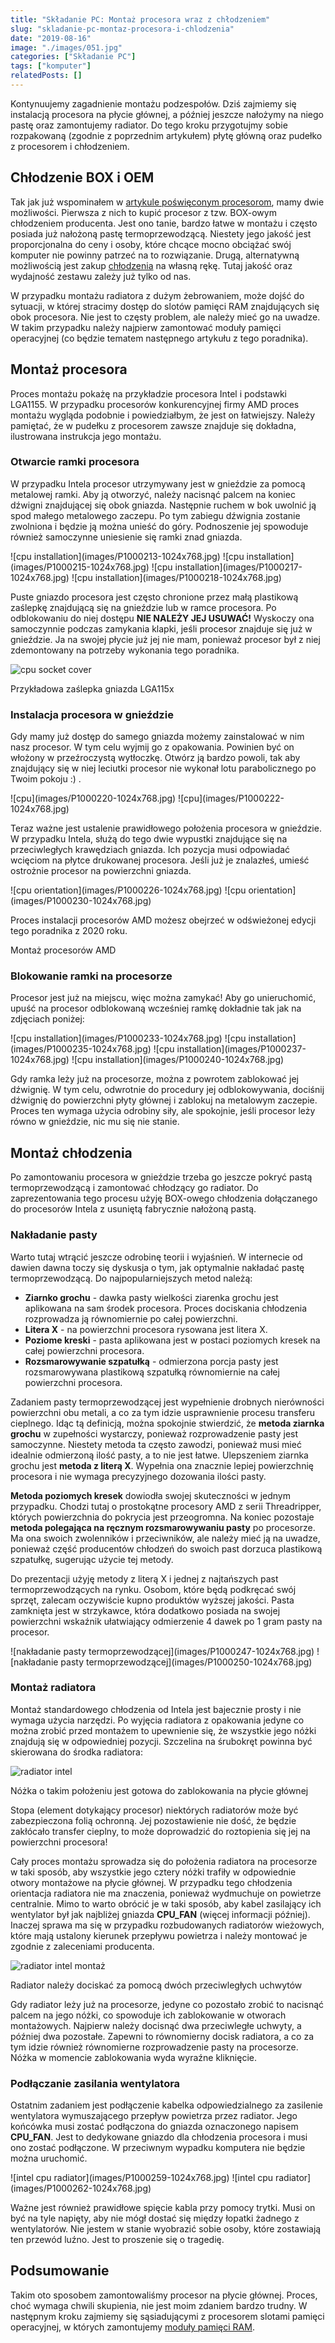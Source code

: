 ```yaml
---
title: "Składanie PC: Montaż procesora wraz z chłodzeniem"
slug: "skladanie-pc-montaz-procesora-i-chlodzenia"
date: "2019-08-16"
image: "./images/051.jpg"
categories: ["Składanie PC"]
tags: ["komputer"]
relatedPosts: []
---
```


Kontynuujemy zagadnienie montażu podzespołów. Dziś zajmiemy się instalacją procesora na płycie głównej, a później jeszcze nałożymy na niego pastę oraz zamontujemy radiator. Do tego kroku przygotujmy sobie rozpakowaną (zgodnie z poprzednim artykułem) płytę główną oraz pudełko z procesorem i chłodzeniem.

## Chłodzenie BOX i OEM

Tak jak już wspominałem w [artykule poświęconym procesorom](/procesory), mamy dwie możliwości. Pierwsza z nich to kupić procesor z tzw. BOX-owym chłodzeniem producenta. Jest ono tanie, bardzo łatwe w montażu i często posiada już nałożoną pastę termoprzewodzącą. Niestety jego jakość jest proporcjonalna do ceny i osoby, które chcące mocno obciążać swój komputer nie powinny patrzeć na to rozwiązanie. Drugą, alternatywną możliwością jest zakup [chłodzenia](/chlodzenie-komputera) na własną rękę. Tutaj jakość oraz wydajność zestawu zależy już tylko od nas.

<WarningBlock>W przypadku montażu radiatora z dużym żebrowaniem, może dojść do sytuacji, w której stracimy dostęp do slotów pamięci RAM znajdujących się obok procesora. Nie jest to częsty problem, ale należy mieć go na uwadze. W takim przypadku należy najpierw zamontować moduły pamięci operacyjnej (co będzie tematem następnego artykułu z tego poradnika).</WarningBlock>

## Montaż procesora

Proces montażu pokażę na przykładzie procesora Intel i podstawki LGA1155. W przypadku procesorów konkurencyjnej firmy AMD proces montażu wygląda podobnie i powiedziałbym, że jest on łatwiejszy. Należy pamiętać, że w pudełku z procesorem zawsze znajduje się dokładna, ilustrowana instrukcja jego montażu.

### Otwarcie ramki procesora

W przypadku Intela procesor utrzymywany jest w gnieździe za pomocą metalowej ramki. Aby ją otworzyć, należy nacisnąć palcem na koniec dźwigni znajdującej się obok gniazda. Następnie ruchem w bok uwolnić ją spod małego metalowego zaczepu. Po tym zabiegu dźwignia zostanie zwolniona i będzie ją można unieść do góry. Podnoszenie jej spowoduje również samoczynne uniesienie się ramki znad gniazda.

<Gallery width='2'>
![cpu installation](images/P1000213-1024x768.jpg)
![cpu installation](images/P1000215-1024x768.jpg)
![cpu installation](images/P1000217-1024x768.jpg)
![cpu installation](images/P1000218-1024x768.jpg)
</Gallery>

Puste gniazdo procesora jest często chronione przez małą plastikową zaślepkę znajdującą się na gnieździe lub w ramce procesora. Po odblokowaniu do niej dostępu **NIE NALEŻY JEJ USUWAĆ!** Wyskoczy ona samoczynnie podczas zamykania klapki, jeśli procesor znajduje się już w gnieździe. Ja na swojej płycie już jej nie mam, ponieważ procesor był z niej zdemontowany na potrzeby wykonania tego poradnika.

![cpu socket cover](images/P1000210-1024x768.jpg)

<ImageDescription>Przykładowa zaślepka gniazda LGA115x</ImageDescription>

### Instalacja procesora w gnieździe

Gdy mamy już dostęp do samego gniazda możemy zainstalować w nim nasz procesor. W tym celu wyjmij go z opakowania. Powinien być on włożony w przeźroczystą wytłoczkę. Otwórz ją bardzo powoli, tak aby znajdujący się w niej leciutki procesor nie wykonał lotu parabolicznego po Twoim pokoju :) .

<Gallery>
![cpu](images/P1000220-1024x768.jpg)
![cpu](images/P1000222-1024x768.jpg)
</Gallery>

Teraz ważne jest ustalenie prawidłowego położenia procesora w gnieździe. W przypadku Intela, służą do tego dwie wypustki znajdujące się na przeciwległych krawędziach gniazda. Ich pozycja musi odpowiadać wcięciom na płytce drukowanej procesora. Jeśli już je znalazłeś, umieść ostrożnie procesor na powierzchni gniazda.

<Gallery>
![cpu orientation](images/P1000226-1024x768.jpg)
![cpu orientation](images/P1000230-1024x768.jpg)
</Gallery>

Proces instalacji procesorów AMD możesz obejrzeć w odświeżonej edycji tego poradnika z 2020 roku.

<ActionButton to='/skladanie-pc-2020-montaz-podzespolow-na-plycie-glownej'>Montaż procesorów AMD</ActionButton>

### Blokowanie ramki na procesorze

Procesor jest już na miejscu, więc można zamykać! Aby go unieruchomić, upuść na procesor odblokowaną wcześniej ramkę dokładnie tak jak na zdjęciach poniżej:

<Gallery width='2'>
![cpu installation](images/P1000233-1024x768.jpg)
![cpu installation](images/P1000235-1024x768.jpg)
![cpu installation](images/P1000237-1024x768.jpg)
![cpu installation](images/P1000240-1024x768.jpg)
</Gallery>

Gdy ramka leży już na procesorze, można z powrotem zablokować jej dźwignię. W tym celu, odwrotnie do procedury jej odblokowywania, dociśnij dźwignię do powierzchni płyty głównej i zablokuj na metalowym zaczepie. Proces ten wymaga użycia odrobiny siły, ale spokojnie, jeśli procesor leży równo w gnieździe, nic mu się nie stanie.

## Montaż chłodzenia

Po zamontowaniu procesora w gnieździe trzeba go jeszcze pokryć pastą termoprzewodzącą i zamontować chłodzący go radiator. Do zaprezentowania tego procesu użyję BOX-owego chłodzenia dołączanego do procesorów Intela z usuniętą fabrycznie nałożoną pastą.

### Nakładanie pasty

Warto tutaj wtrącić jeszcze odrobinę teorii i wyjaśnień. W internecie od dawien dawna toczy się dyskusja o tym, jak optymalnie nakładać pastę termoprzewodzącą. Do najpopularniejszych metod należą:

- **Ziarnko grochu** - dawka pasty wielkości ziarenka grochu jest aplikowana na sam środek procesora. Proces dociskania chłodzenia rozprowadza ją równomiernie po całej powierzchni.
- **Litera X** - na powierzchni procesora rysowana jest litera X.
- **Poziome kreski** - pasta aplikowana jest w postaci poziomych kresek na całej powierzchni procesora.
- **Rozsmarowywanie szpatułką** - odmierzona porcja pasty jest rozsmarowywana plastikową szpatułką równomiernie na całej powierzchni procesora.

Zadaniem pasty termoprzewodzącej jest wypełnienie drobnych nierówności powierzchni obu metali, a co za tym idzie usprawnienie procesu transferu cieplnego. Idąc tą definicją, można spokojnie stwierdzić, że **metoda ziarnka grochu** w zupełności wystarczy, ponieważ rozprowadzenie pasty jest samoczynne. Niestety metoda ta często zawodzi, ponieważ musi mieć idealnie odmierzoną ilość pasty, a to nie jest łatwe. Ulepszeniem ziarnka grochu jest **metoda z literą X**. Wypełnia ona znacznie lepiej powierzchnię procesora i nie wymaga precyzyjnego dozowania ilości pasty.

**Metoda poziomych kresek** dowiodła swojej skuteczności w jednym przypadku. Chodzi tutaj o prostokątne procesory AMD z serii Threadripper, których powierzchnia do pokrycia jest przeogromna. Na koniec pozostaje **metoda polegająca na ręcznym rozsmarowywaniu pasty** po procesorze. Ma ona swoich zwolenników i przeciwników, ale należy mieć ją na uwadze, ponieważ część producentów chłodzeń do swoich past dorzuca plastikową szpatułkę, sugerując użycie tej metody.

Do prezentacji użyję metody z literą X i jednej z najtańszych past termoprzewodzących na rynku. Osobom, które będą podkręcać swój sprzęt, zalecam oczywiście kupno produktów wyższej jakości. Pasta zamknięta jest w strzykawce, która dodatkowo posiada na swojej powierzchni wskaźnik ułatwiający odmierzenie 4 dawek po 1 gram pasty na procesor.

<Gallery>
![nakładanie pasty termoprzewodzącej](images/P1000247-1024x768.jpg)
![nakładanie pasty termoprzewodzącej](images/P1000250-1024x768.jpg)
</Gallery>

### Montaż radiatora

Montaż standardowego chłodzenia od Intela jest bajecznie prosty i nie wymaga użycia narzędzi. Po wyjęcia radiatora z opakowania jedyne co można zrobić przed montażem to upewnienie się, że wszystkie jego nóżki znajdują się w odpowiedniej pozycji. Szczelina na śrubokręt powinna być skierowana do środka radiatora:

![radiator intel](images/P1000253-1024x768.jpg)

<ImageDescription>Nóżka o takim położeniu jest gotowa do zablokowania na płycie głównej</ImageDescription>

<WarningBlock>Stopa (element dotykający procesor) niektórych radiatorów może być zabezpieczona folią ochronną. Jej pozostawienie nie dość, że będzie zakłócało transfer cieplny, to może doprowadzić do roztopienia się jej na powierzchni procesora!</WarningBlock>

Cały proces montażu sprowadza się do położenia radiatora na procesorze w taki sposób, aby wszystkie jego cztery nóżki trafiły w odpowiednie otwory montażowe na płycie głównej. W przypadku tego chłodzenia orientacja radiatora nie ma znaczenia, ponieważ wydmuchuje on powietrze centralnie. Mimo to warto obrócić je w taki sposób, aby kabel zasilający ich wentylator był jak najbliżej gniazda **CPU\_FAN** (więcej informacji później). Inaczej sprawa ma się w przypadku rozbudowanych radiatorów wieżowych, które mają ustalony kierunek przepływu powietrza i należy montować je zgodnie z zaleceniami producenta.

![radiator intel montaż](images/P1000258-1024x768.jpg)

<ImageDescription>Radiator należy dociskać za pomocą dwóch przeciwległych uchwytów</ImageDescription>

Gdy radiator leży już na procesorze, jedyne co pozostało zrobić to nacisnąć palcem na jego nóżki, co spowoduje ich zablokowanie w otworach montażowych. Najpierw należy docisnąć dwa przeciwległe uchwyty, a później dwa pozostałe. Zapewni to równomierny docisk radiatora, a co za tym idzie również równomierne rozprowadzenie pasty na procesorze. Nóżka w momencie zablokowania wyda wyraźne kliknięcie.

### Podłączanie zasilania wentylatora

Ostatnim zadaniem jest podłączenie kabelka odpowiedzialnego za zasilenie wentylatora wymuszającego przepływ powietrza przez radiator. Jego końcówka musi zostać podłączona do gniazda oznaczonego napisem **CPU\_FAN**. Jest to dedykowane gniazdo dla chłodzenia procesora i musi ono zostać podłączone. W przeciwnym wypadku komputera nie będzie można uruchomić.

<Gallery>
![intel cpu radiator](images/P1000259-1024x768.jpg)
![intel cpu radiator](images/P1000262-1024x768.jpg)
</Gallery>

Ważne jest również prawidłowe spięcie kabla przy pomocy trytki. Musi on być na tyle napięty, aby nie mógł dostać się między łopatki żadnego z wentylatorów. Nie jestem w stanie wyobrazić sobie osoby, które zostawiają ten przewód luźno. Jest to proszenie się o tragedię.

## Podsumowanie

Takim oto sposobem zamontowaliśmy procesor na płycie głównej. Proces, choć wymaga chwili skupienia, nie jest moim zdaniem bardzo trudny. W następnym kroku zajmiemy się sąsiadującymi z procesorem slotami pamięci operacyjnej, w których zamontujemy [moduły pamięci RAM](/pamieci-ram).

<AssemblingPcFooter nextPost='/skladanie-pc-instalujemy-kosci-pamieci-ram'/>
